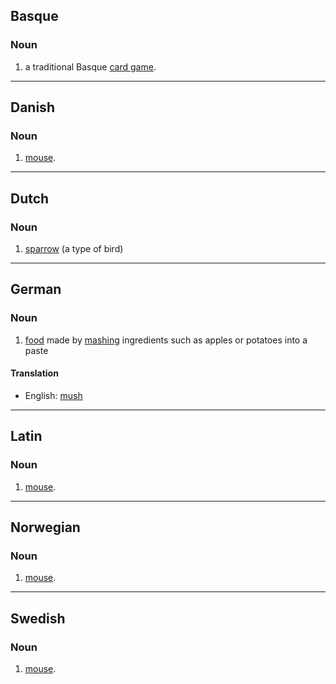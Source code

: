 ==Basque==

===Noun===
# a traditional Basque [[card game]].

----
==Danish==

===Noun===
# [[mouse]].

----
==Dutch==

===Noun===
# [[sparrow]] (a type of bird)

----
==German==

===Noun===
# [[food]] made by [[mash]]ing ingredients such as apples or potatoes into a paste

====Translation====
*English: [[mush]]

----
==Latin==

===Noun===
# [[mouse]].

----
==Norwegian==

===Noun===
# [[mouse]].

----
==Swedish==

===Noun===
# [[mouse]].